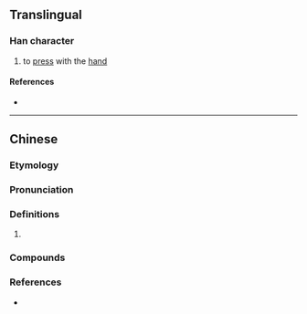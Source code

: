 {{character info/new}}
==Translingual==

===Han character===
{{Han char|rn=64|rad=手|as=10|sn=13|four=56030|canj=QWKP|ids=⿰扌恩}}

# to [[press]] with the [[hand]]

====References====
* {{Han ref|kx=0449.081|dkj=12556|hdz=31932.010|uh=6441|ud=25665|bh=DDAE|bd=56750}}

----

==Chinese==
{{zh-forms}}

===Etymology===
{{rfe|zh|←→[[按]]?}}

===Pronunciation===
{{zh-pron
|m=èn
|c=on3,jan1,ngon3
|cat=
}}

===Definitions===
{{zh-hanzi}}

# {{rfdef|zh}}

===Compounds===
{{zh-der|摁扣兒}}

===References===
* {{R:yue:mfccd}}